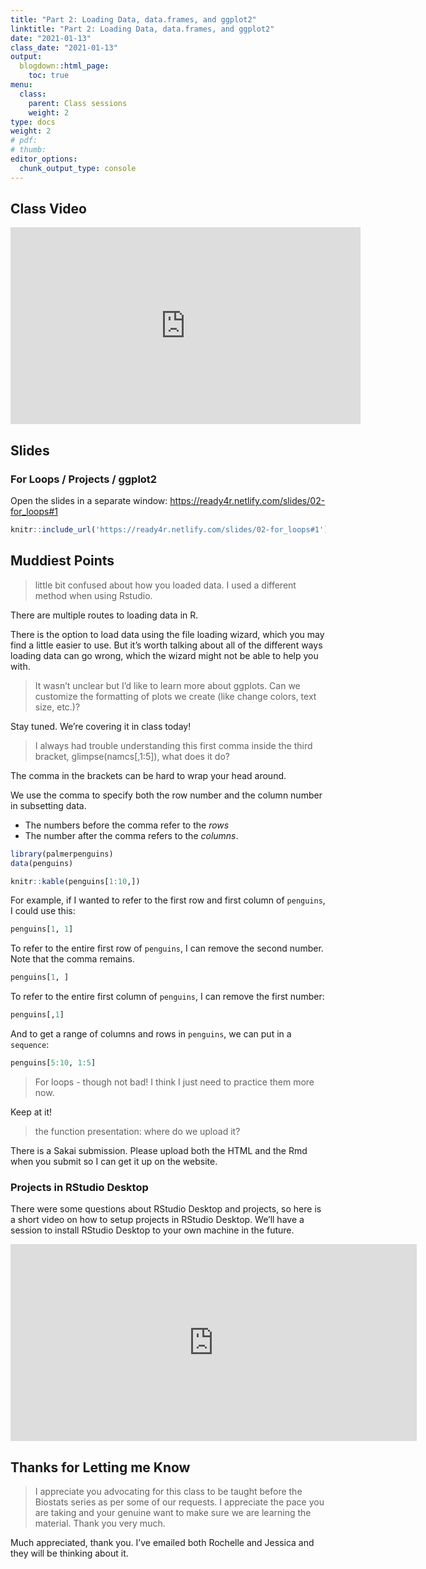 ```yaml
---
title: "Part 2: Loading Data, data.frames, and ggplot2"
linktitle: "Part 2: Loading Data, data.frames, and ggplot2"
date: "2021-01-13"
class_date: "2021-01-13"
output:
  blogdown::html_page:
    toc: true
menu:
  class:
    parent: Class sessions
    weight: 2
type: docs
weight: 2
# pdf: 
# thumb: 
editor_options: 
  chunk_output_type: console
---
```


## Class Video

<iframe width="560" height="315" src="https://www.youtube.com/embed/EJ6_DEhC8v4" frameborder="0" allow="accelerometer; autoplay; clipboard-write; encrypted-media; gyroscope; picture-in-picture" allowfullscreen></iframe>

## Slides

### For Loops / Projects / ggplot2

Open the slides in a separate window: <a href="https://ready4r.netlify.com/slides/02-for_loops#1" target="_blank">https://ready4r.netlify.com/slides/02-for_loops#1</a>

```r
knitr::include_url('https://ready4r.netlify.com/slides/02-for_loops#1')
```

## Muddiest Points

> little bit confused about how you loaded data. I used a different method when using Rstudio.

There are multiple routes to loading data in R. 

There is the option to load data using the file loading wizard, which you may find a little easier to use. But it's worth talking about all of the different ways loading data can go wrong, which the wizard might not be able to help you with.

> It wasn’t unclear but I’d like to learn more about ggplots. Can we customize the formatting of plots we create (like change colors, text size, etc.)?

Stay tuned. We're covering it in class today!

> I always had trouble understanding this first comma inside the third bracket, glimpse(namcs[,1:5]), what does it do? 

The comma in the brackets can be hard to wrap your head around.

We use the comma to specify both the row number and the column number in subsetting data.

- The numbers before the comma refer to the *rows*
- The number after the comma refers to the *columns*.

```r
library(palmerpenguins)
data(penguins)
```

```r
knitr::kable(penguins[1:10,])
```

For example, if I wanted to refer to the first row and first column of `penguins`, I could use this:

```r
penguins[1, 1]
```

To refer to the entire first row of `penguins`, I can remove the second number. Note that the comma remains.

```r
penguins[1, ]
```

To refer to the entire first column of `penguins`, I can remove the first number:

```r
penguins[,1]
```

And to get a range of columns and rows in `penguins`, we can put in a `sequence`:

```r
penguins[5:10, 1:5]
```

> For loops - though not bad! I think I just need to practice them more now.

Keep at it!

> the function presentation: where do we upload it?

There is a Sakai submission. Please upload both the HTML and the Rmd when you submit so I can get it up on the website.

### Projects in RStudio Desktop

There were some questions about RStudio Desktop and projects, so here is a short video on how to setup projects in RStudio Desktop. We'll have a session to install RStudio Desktop to your own machine in the future.

<iframe width="650" height="315" src="https://www.youtube.com/embed/D22THnoPA6w" frameborder="0" allow="accelerometer; autoplay; clipboard-write; encrypted-media; gyroscope; picture-in-picture" allowfullscreen></iframe>


## Thanks for Letting me Know

> I appreciate you advocating for this class to be taught before the Biostats series as per some of our requests. I appreciate the pace you are taking and your genuine want to make sure we are learning the material. Thank you very much.

Much appreciated, thank you. I've emailed both Rochelle and Jessica and they will be thinking about it.
